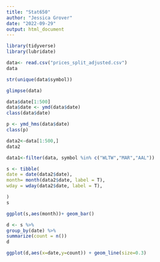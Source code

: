 ```yaml
---
title: "Stat650"
author: "Jessica Grover"
date: "2022-09-29"
output: html_document
---
```


```r
library(tidyverse)
library(lubridate)
```




```r

data<- read.csv("prices_split_adjusted.csv")
data
```
```r
str(unique(data$symbol))
```




```r
glimpse(data)
```

```r
data$date[1:500]
data$date <- ymd(data$date)
class(data$date)
```

```r
p <- ymd_hms(data$date)
class(p)
```
```r
data2<-data[1:500,]
data2
```


```r
data1<-filter(data, symbol %in% c("WLTW","MAR","AAL"))
```

```r
s <- tibble(
date = date(data2$date),
month= month(data2$date, label = T),
wday = wday(data2$date, label = T),

)
s
```

```r
ggplot(s,aes(month))+ geom_bar()
```
```r
d <- s %>%
group_by(date) %>%
summarize(count = n())
d
```




```r
ggplot(d,aes(x=date,y=count)) + geom_line(size=0.3)

```


